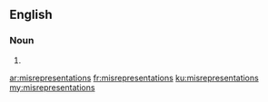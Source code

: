 ==English==

===Noun===
{{head|en|plural}}

# {{plural of|misrepresentation|lang=en|nocat=1}}

[[ar:misrepresentations]]
[[fr:misrepresentations]]
[[ku:misrepresentations]]
[[my:misrepresentations]]